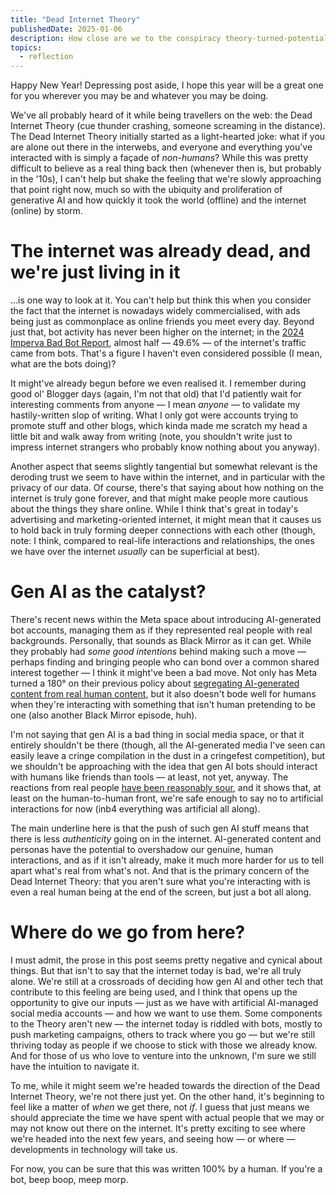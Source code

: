 ```yaml
---
title: "Dead Internet Theory"
publishedDate: 2025-01-06
description: How close are we to the conspiracy theory-turned-potential reality?
topics:
  - reflection
---
```



<Prompt kind="info">
  Happy New Year! Depressing post aside, I hope this year will be a great one
  for you wherever you may be and whatever you may be doing.
</Prompt>

We've all probably heard of it while being travellers on the web: the Dead Internet Theory (cue thunder crashing, someone screaming in the distance). The Dead Internet Theory initially started as a light-hearted joke: what if you are alone out there in the interwebs, and everyone and everything you've interacted with is simply a façade of _non-humans_? While this was pretty difficult to believe as a real thing back then (whenever then is, but probably in the '10s), I can't help but shake the feeling that we're slowly approaching that point right now, much so with the ubiquity and proliferation of generative AI and how quickly it took the world (offline) and the internet (online) by storm.

# The internet was already dead, and we're just living in it

...is one way to look at it. You can't help but think this when you consider the fact that the internet is nowadays widely commercialised, with ads being just as commonplace as online friends you meet every day. Beyond just that, bot activity has never been higher on the internet; in the [2024 Imperva Bad Bot Report](https://www.thalesgroup.com/en/worldwide/security/press_release/bots-now-make-nearly-half-all-internet-traffic-globally), almost half — 49.6% — of the internet's traffic came from bots. That's a figure I haven't even considered possible (I mean, what are the bots doing)?

It might've already begun before we even realised it. I remember during good ol' Blogger days (again, I'm not that old) that I'd patiently wait for interesting comments from anyone — I mean _anyone_ — to validate my hastily-written slop of writing. What I only got were accounts trying to promote stuff and other blogs, which kinda made me scratch my head a little bit and walk away from writing (note, you shouldn't write just to impress internet strangers who probably know nothing about you anyway).

Another aspect that seems slightly tangential but somewhat relevant is the deroding trust we seem to have within the internet, and in particular with the privacy of our data. Of course, there's that saying about how nothing on the internet is truly gone forever, and that might make people more cautious about the things they share online. While I think that's great in today's advertising and marketing-oriented internet, it might mean that it causes us to hold back in truly forming deeper connections with each other (though, note: I think, compared to real-life interactions and relationships, the ones we have over the internet _usually_ can be superficial at best).

# Gen AI as the catalyst?

There's recent news within the Meta space about introducing AI-generated bot accounts, managing them as if they represented real people with real backgrounds. Personally, that sounds as Black Mirror as it can get. While they probably had _some good intentions_ behind making such a move — perhaps finding and bringing people who can bond over a common shared interest together — I think it might've been a bad move. Not only has Meta turned a 180° on their previous policy about [segregating AI-generated content from real human content](https://www.wired.com/story/meta-crack-down-ai-generated-fakes/), but it also doesn't bode well for humans when they're interacting with something that isn't human pretending to be one (also another Black Mirror episode, huh).

I'm not saying that gen AI is a bad thing in social media space, or that it entirely shouldn't be there (though, all the AI-generated media I've seen can easily leave a cringe compilation in the dust in a cringefest competition), but we shouldn't be approaching with the idea that gen AI bots should interact with humans like friends than tools — at least, not yet, anyway. The reactions from real people [have been reasonably sour](https://www.theverge.com/2025/1/3/24334946/meta-ai-profiles-instagram-facebook-bots), and it shows that, at least on the human-to-human front, we're safe enough to say no to artificial interactions for now (inb4 everything was artificial all along).

The main underline here is that the push of such gen AI stuff means that there is less _authenticity_ going on in the internet. AI-generated content and personas have the potential to overshadow our genuine, human interactions, and as if it isn't already, make it much more harder for us to tell apart what's real from what's not. And that is the primary concern of the Dead Internet Theory: that you aren't sure what you're interacting with is even a real human being at the end of the screen, but just a bot all along.

# Where do we go from here?

I must admit, the prose in this post seems pretty negative and cynical about things. But that isn't to say that the internet today is bad, we're all truly alone. We're still at a crossroads of deciding how gen AI and other tech that contribute to this feeling are being used, and I think that opens up the opportunity to give our inputs — just as we have with artificial AI-managed social media accounts — and how we want to use them. Some components to the Theory aren't new — the internet today is riddled with bots, mostly to push marketing campaigns, others to track where you go — but we're still thriving today as people if we choose to stick with those we already know. And for those of us who love to venture into the unknown, I'm sure we still have the intuition to navigate it.

To me, while it might seem we're headed towards the direction of the Dead Internet Theory, we're not there just yet. On the other hand, it's beginning to feel like a matter of _when_ we get there, not _if_. I guess that just means we should appreciate the time we have spent with actual people that we may or may not know out there on the internet. It's pretty exciting to see where we're headed into the next few years, and seeing how — or where — developments in technology will take us.

For now, you can be sure that this was written 100% by a human. If you're a bot, beep boop, meep morp.
